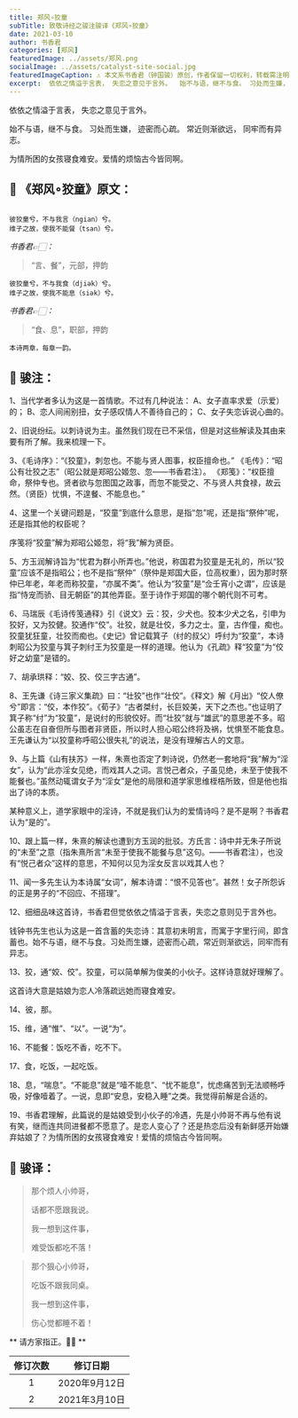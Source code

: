 ```yaml
---
title: 郑风∘狡童
subTitle: 致敬诗经之骏注骏译《郑风∘狡童》 
date: 2021-03-10 
author: 书香君
categories: [郑风]
featuredImage: ../assets/郑风.png
socialImage: ../assets/catalyst-site-social.jpg
featuredImageCaption: ⚠️️ 本文系书香君（钟国骏）原创，作者保留一切权利，转载需注明出处。
excerpt:  依依之情溢于言表， 失恋之意见于言外。  始不与语，继不与食。 习处而生嫌， 迹密而心疏。 常近则渐欲远， 同牢而有异志。  为情所困的女孩寝食难安。爱情的烦恼古今皆同啊。   
---
```


依依之情溢于言表，
失恋之意见于言外。

始不与语，继不与食。
习处而生嫌，
迹密而心疏。
常近则渐欲远，
同牢而有异志。

为情所困的女孩寝食难安。爱情的烦恼古今皆同啊。

## 🌼 《郑风∘狡童》原文：
```

彼狡童兮，不与我言（ngian）兮。
维子之故，使我不能餐（tsan）兮。

```
*书香君👉🏻：* 

> “言、餐”，元部，押韵

```
彼狡童兮，不与我食（djiək）兮。
维子之故，使我不能息（siək）兮。

```
*书香君👉🏻：* 

> “食、息”，职部，押韵

```
本诗两章，每章一韵。

```
## 🍁️ 骏注：

1、当代学者多认为这是一首情歌。不过有几种说法：
A、女子直率求爱（示爱）的；
B、恋人间闹别扭，女子感叹情人不善待自己的；
C、女子失恋诉说心曲的。

2、旧说纷纭。以刺诗说为主。虽然我们现在已不采信，但是对这些解读及其由来要有所了解。我来梳理一下。

3、《毛诗序》：“《狡童》，刺忽也。不能与贤人图事，权臣擅命也。”
《毛传》：“昭公有壮狡之志”（昭公就是郑昭公姬忽、忽——书香君注）。
《郑笺》：“权臣擅命，祭仲专也。贤者欲与忽图国之政事，而忽不能受之、不与贤人共食禄，故云然。（贤臣）忧惧，不遑餐、不能息也。”

4、这里一个关键问题是，“狡童”到底什么意思，是指“忽”呢，还是指“祭仲”呢，还是指其他的权臣呢？

序笺将“狡童”解为郑昭公姬忽，将“我”解为贤臣。

5、方玉润解诗旨为“忧君为群小所弄也。”他说，称国君为狡童是无礼的，所以“狡童”应该不是指昭公；也不是指“祭仲”（祭仲是郑国大臣，位高权重），因为那时祭仲已年老，年老而称狡童，“亦属不类”。他认为“狡童”是“佥壬宵小之谓”，应该是指“恃宠而骄、目无朝臣”的其他弄臣。至于诗作于郑国的哪个朝代则不可考。

6、马瑞辰《毛诗传笺通释》引《说文》云：狡，少犬也。狡本少犬之名，引申为狡好，又为狡健。狡通作“佼”。壮狡，就是壮佼，多力之士。童，古作僮，痴也。狡童犹狂童，壮狡而痴也。《史记》曾记载箕子（纣的叔父）呼纣为“狡童”，本诗刺昭公为狡童与箕子刺纣王为狡童是一样的道理。他认为《孔疏》释“狡童”为“佼好之幼童”是错的。

7、胡承珙释：“姣、狡、佼三字古通”。

8、王先谦《诗三家义集疏》曰：“壮狡”也作“壮佼”。《释文》解《月出》“佼人僚兮”即言：“佼，本作狡”。《荀子》“古者桀纣，长巨姣美，天下之杰也。”也证明了箕子称“纣”为“狡童”，是说纣的形貌佼好。而“壮狡”就与“雄武”的意思差不多。昭公虽志在自奋但所与图者非贤臣，所以时人担心昭公终将及祸，忧惧至不能食息。王先谦认为“以狡童称呼昭公很失礼”的说法，是没有理解古人的文意。

9、与上篇《山有扶苏》一样，朱熹也否定了刺诗说，仍然老一套地将“我”解为“淫女”，认为“此亦淫女见绝，而戏其人之词。言悦己者众，子虽见绝，未至于使我不能餐也。”虽然动辄谓女子为“淫女”是他的局限和道学家思维桎梏所致，但是他也指出了诗的本质。

某种意义上，道学家眼中的淫诗，不就是我们认为的爱情诗吗？是不是啊？书香君认为“是的”。

10、跟上篇一样，朱熹的解读也遭到方玉润的批驳。方氏言：诗中并无朱子所说的“未至”之意（指朱熹所言“未至于使我不能餐与息”这句。——书香君注），也没有“悦己者众”这样的意思，不知何以见为淫女反言以戏其人也？

11、闻一多先生认为本诗属“女词”，解本诗谓：“恨不见答也”。甚然！女子所怨诉的正是男子的“不回应、不搭理”。

12、细细品味这首诗，书香君但觉依依之情溢于言表，失恋之意则见于言外也。

钱钟书先生也认为这是一首含蓄的失恋诗：其意初未明言，而寓于字里行间，即含蓄也。始不与语，继不与食。习处而生嫌，迹密而心疏，常近则渐欲远，同牢而有异志。

13、狡，通“姣、佼”。狡童，可以简单解为俊美的小伙子。这样诗意就好理解了。

这首诗大意是姑娘为恋人冷落疏远她而寝食难安。

14、彼，那。

15、维，通“惟”、“以”。一说“为”。

16、不能餐：饭吃不香，吃不下。

17、食，吃饭，一起吃饭。

18、息，“喘息”。“不能息”就是“噎不能息”、“忧不能息”，忧虑痛苦到无法顺畅呼吸，好像噎着了。一说，息即“安息，安稳入睡”之类。我觉得前解是合适的。

19、书香君理解，此篇说的是姑娘受到小伙子的冷遇，先是小帅哥不再与他有说有笑，继而连共同进餐都不愿意了。是恋人变心了？还是热恋后没有新鲜感开始嫌弃姑娘了？为情所困的女孩寝食难安！爱情的烦恼古今皆同啊。

## 🍁️ 骏译：

> 那个烦人小帅哥，
> 
> 话都不愿跟我说。
> 
> 我一想到这件事，
> 
> 难受饭都吃不落！

> 那个狠心小帅哥，
> 
> 吃饭不跟我同桌。
> 
> 我一想到这件事，
> 
> 伤心觉都睡不着！

** 请方家指正。🙏🏻 **

| 修订次数      | 修订日期 | 
|   :----: |    :----:   | 
| 1    | 2020年9月12日       | 
| 2    | 2021年3月10日       | 
